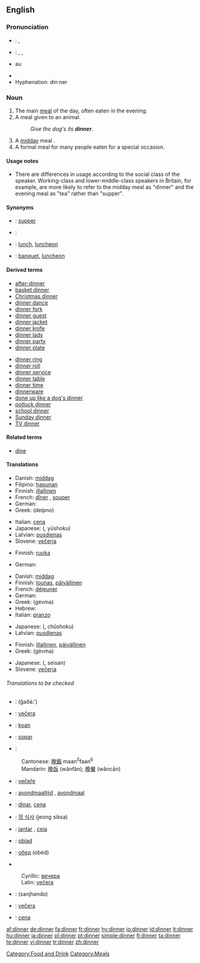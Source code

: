 ==English==

{{rank|sit|considerable|private|768|dinner|command|etc.|broke}}

===Pronunciation===
*{{italbrac|UK}}: {{IPA|/ˈdɪnə/}}, {{SAMPA|/"dIn@/}}
*{{italbrac|US}}: {{enPR|dĭnʹər}}, {{IPA|/ˈdɪnɚ/}}, {{SAMPA|/"dIn@`}}
*{{audio|en-us-dinner.ogg|Audio (US)}}au
*{{rhymes|ɪnə(r)}}
*Hyphenation: din·ner

===Noun===
{{en-noun}}

# The main [[meal]] of the day, often eaten in the evening.
# A meal given to an animal.
#:''Give the dog's its '''dinner'''.''
# A [[midday]] meal {{italbrac|in a context in which the lighter evening meal is called [[supper]]}}.
# A formal meal for many people eaten for a special occasion.

====Usage notes====
*There are differences in usage according to the social class of the speaker. Working-class and lower-middle-class speakers in Britain, for example, are more likely to refer to the midday meal as "dinner" and the evening meal as "tea" rather than "supper".

====Synonyms====
*{{italbrac|main meal of the day, often eaten in the evening}}: [[supper]]
*{{italbrac|meal given to an animal}}: 
*{{italbrac|midday meal}}: [[lunch]], [[luncheon]]
*{{italbrac|formal meal for many people eaten at a special occasion}}: [[banquet]], [[luncheon]]

====Derived terms====
{{rel-top|Terms derived from ''dinner''}}
*[[after-dinner]]
*[[basket dinner]]
*[[Christmas dinner]]
*[[dinner dance]]
*[[dinner fork]]
*[[dinner guest]]
*[[dinner jacket]]
*[[dinner knife]]
*[[dinner lady]]
*[[dinner party]]
*[[dinner plate]]
{{rel-mid}}
*[[dinner ring]]
*[[dinner roll]]
*[[dinner service]]
*[[dinner table]]
*[[dinner time]]
*[[dinnerware]]
*[[done up like a dog's dinner]]
*[[potluck dinner]]
*[[school dinner]]
*[[Sunday dinner]]
*[[TV dinner]]
{{rel-bottom}}

====Related terms====
*[[dine]]

====Translations====
{{trans-top|main meal of the day}}
*Danish: [[middag]]
*Filipino: [[hapunan]]
*Finnish: [[illallinen]]
*French: [[dîner]] {{m}} {{italbrac|France}}, [[souper]] {{m}} {{italbrac|Belgium}}
*German: {{t-|de|Abendessen|n}}
*Greek: {{t|el|δείπνο|n|}} (deípno)
{{trans-mid}}
*Italian: [[cena#Italian|cena]] {{f}}
*Japanese: {{JAchar|[[夕食]]}} ({{JAchar|[[ゆうしょく]]}}, yūshoku)
*Latvian: [[pusdienas]] {{f}} {{p}}
*Slovene: [[večerja]] {{f}}
{{trans-bottom}}

{{trans-top|a meal given to an animal}}
*Finnish: [[ruoka]]
{{trans-mid}}
*German: {{t+|de|Futter|n}}
{{trans-bottom}}

{{trans-top|midday meal}}
*Danish: [[middag]]
*Finnish: [[lounas]], [[päivällinen]]
*French: [[déjeuner]] {{m}}
*German: {{t+|de|Mittagessen|n}}
*Greek: {{t|el|γεύμα|n|}} (gévma)
*Hebrew: {{he-translation|ארוחת-ערב|arukhát érev}}
*Italian: [[pranzo]] {{m}}
{{trans-mid}}
*Japanese: {{JAchar|[[昼食]]}} ({{JAchar|[[ちゅうしょく]]}}, chūshoku)
*Latvian: [[pusdienas]] {{f}} {{p}}
{{trans-bottom}}

{{trans-top|a formal meal}}
*Finnish: [[illallinen]], [[päivällinen]]
*Greek: {{t|el|γεύμα|n|}} (gévma)
{{trans-mid}}
*Japanese: {{JAchar|[[正餐]]}} ({{JAchar|[[せいさん]]}}, seisan)
*Slovene: [[večerja]] {{f}}
{{trans-bottom}}

======Translations to be checked======
{{checktrans}}
*{{ttbc|Arabic}}: {{ARchar|[[غذاء]]}} (ğaðá:’)
*{{ttbc|Bosnian}}: [[večera#Bosnian|večera]] {{f}}
*{{ttbc|Breton}}: [[koan]] {{f}}
*{{ttbc|Català}}: [[sopar]] {{m}}
*{{ttbc|Chinese}}:
:Cantonese: [[晚飯]] maan<sup>5</sup>faan<sup>6</sup>
:Mandarin: [[晚饭]] (wănfàn); [[晚餐]] (wăncān)
*{{ttbc|Czech}}: [[večeře]] {{f}}
*{{ttbc|Dutch}}: [[avondmaaltijd]] {{m}}, [[avondmaal]] {{n}}
*{{ttbc|Interlingua}}: [[dinar]], [[cena]]
*{{ttbc|Korean}}: [[정 식사]] (jeong siksa)
*{{ttbc|Portuguese}}: [[jantar]] {{m}}, [[ceia]] {{f}}
*{{ttbc|Polish}}: [[obiad]] {{m}}
*{{ttbc|Russian}}: [[обед]] (obéd) {{m}}
*{{ttbc|Serbian}}
:Cyrillic: [[вечера#Serbian|вечера]] {{f}}
:Latin: [[večera#Serbian|večera]] {{f}}
*{{ttbc|Sindhi}}: {{SDchar|[[سانجھاندو]]}} (sanjhando) {{m}}
*{{ttbc|Slovak}}: [[večera#Slovak|večera]] {{f}}
*{{ttbc|Spanish}}: [[cena#Spanish|cena]] {{f}}

[[Category:Food and Drink]]
[[Category:Meals]]

[[af:dinner]]
[[de:dinner]]
[[fa:dinner]]
[[fr:dinner]]
[[hy:dinner]]
[[io:dinner]]
[[id:dinner]]
[[it:dinner]]
[[hu:dinner]]
[[ja:dinner]]
[[pl:dinner]]
[[pt:dinner]]
[[simple:dinner]]
[[fi:dinner]]
[[ta:dinner]]
[[te:dinner]]
[[vi:dinner]]
[[tr:dinner]]
[[zh:dinner]]